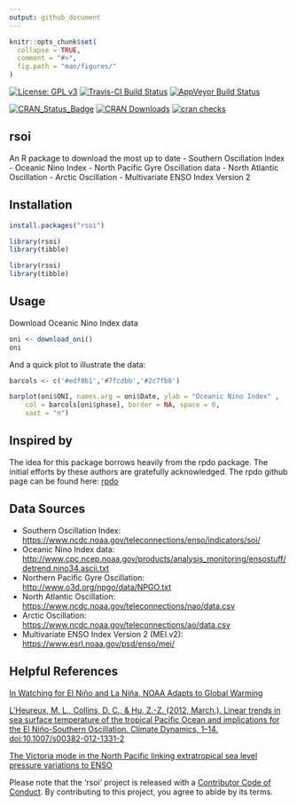 ```yaml
---
output: github_document
---
```


<!-- README.md is generated from README.Rmd. Please edit that file -->
```r
knitr::opts_chunk$set(
  collapse = TRUE,
  comment = "#>",
  fig.path = "man/figures/"
)
```



[![License: GPL v3](https://img.shields.io/badge/License-GPL%20v3-blue.svg)](https://www.gnu.org/licenses/gpl-3.0) [![Travis-CI Build Status](http://travis-ci.org/boshek/rsoi.svg?branch=master)](https://travis-ci.org/boshek/rsoi) [![AppVeyor Build Status](https://ci.appveyor.com/api/projects/status/github/boshek/rsoi?branch=master&svg=true)](https://ci.appveyor.com/project/boshek/rsoi)

[![CRAN\_Status\_Badge](https://www.r-pkg.org/badges/version/rsoi)](https://cran.r-project.org/package=rsoi) [![CRAN Downloads](https://cranlogs.r-pkg.org/badges/rsoi?color=brightgreen)](https://CRAN.R-project.org/package=rsoi) [![cran checks](https://cranchecks.info/badges/worst/rsoi)](https://cran.rstudio.com/web/checks/check_results_rsoi.html)


## rsoi
An R package to download the most up to date
- Southern Oscillation Index
- Oceanic Nino Index 
- North Pacific Gyre Oscillation data
- North Atlantic Oscillation
- Arctic Oscillation
- Multivariate ENSO Index Version 2

## Installation
```r
install.packages("rsoi")

library(rsoi)
library(tibble)
```

```r
library(rsoi)
library(tibble)
```

## Usage
Download Oceanic Nino Index data
```r
oni <- download_oni()
oni
```

And a quick plot to illustrate the data:
```r
barcols <- c('#edf8b1','#7fcdbb','#2c7fb8')

barplot(oni$ONI, names.arg = oni$Date, ylab = "Oceanic Nino Index" , 
    col = barcols[oni$phase], border = NA, space = 0,
    xaxt = "n")
```

## Inspired by
The idea for this package borrows heavily from the rpdo package. The initial efforts by these authors are gratefully acknowledged. The rpdo github page can be found here: [rpdo](https://github.com/poissonconsulting/rpdo)

## Data Sources
- Southern Oscillation Index:  <https://www.ncdc.noaa.gov/teleconnections/enso/indicators/soi/> 
- Oceanic Nino Index data:  <http://www.cpc.ncep.noaa.gov/products/analysis_monitoring/ensostuff/detrend.nino34.ascii.txt>
- Northern Pacific Gyre Oscillation: <http://www.o3d.org/npgo/data/NPGO.txt>
- North Atlantic Oscillation: <https://www.ncdc.noaa.gov/teleconnections/nao/data.csv>
- Arctic Oscillation: <https://www.ncdc.noaa.gov/teleconnections/ao/data.csv>
- Multivariate ENSO Index Version 2 (MEI.v2): <https://www.esrl.noaa.gov/psd/enso/mei/>

## Helpful References
[In Watching for El Niño and La Niña, NOAA Adapts to Global Warming](https://www.climate.gov/news-features/understanding-climate/watching-el-ni%C3%B1o-and-la-ni%C3%B1a-noaa-adapts-global-warming)

[L’Heureux, M. L., Collins, D. C., & Hu, Z.-Z. (2012, March.). Linear trends in sea surface temperature of the tropical Pacific Ocean and implications for the El Niño-Southern Oscillation. Climate Dynamics, 1–14. doi:10.1007/s00382-012-1331-2](https://link.springer.com/article/10.1007%2Fs00382-012-1331-2)

[The Victoria mode in the North Pacific linking extratropical sea level pressure variations to ENSO](http://onlinelibrary.wiley.com/doi/10.1002/2014JD022221/pdf)

Please note that the 'rsoi' project is released with a [Contributor Code of Conduct](CODE_OF_CONDUCT.md). By contributing to this project, you agree to abide by its terms.
